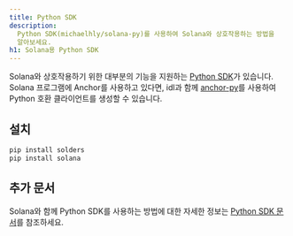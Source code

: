 ```yaml
---
title: Python SDK
description:
  Python SDK(michaelhly/solana-py)를 사용하여 Solana와 상호작용하는 방법을
  알아보세요.
h1: Solana용 Python SDK
---
```


Solana와 상호작용하기 위한 대부분의 기능을 지원하는
[Python SDK](https://github.com/michaelhly/solana-py)가 있습니다. Solana
프로그램에 Anchor를 사용하고 있다면, idl과 함께
[anchor-py](https://github.com/kevinheavey/anchorpy)를 사용하여 Python 호환
클라이언트를 생성할 수 있습니다.

## 설치

```bash title="Terminal"
pip install solders
pip install solana
```

## 추가 문서

Solana와 함께 Python SDK를 사용하는 방법에 대한 자세한 정보는
[Python SDK 문서](https://github.com/michaelhly/solana-py?tab=readme-ov-file#general-usage)를
참조하세요.

